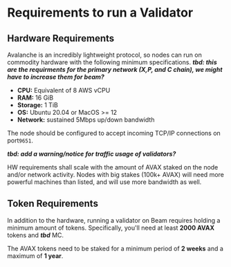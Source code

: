 
# Requirements to run a Validator

## Hardware Requirements
Avalanche is an incredibly lightweight protocol, so nodes can run on commodity hardware with the following minimum specifications. ***tbd: this are the requirments for the primary network (X,P, and C chain), we might have to increase them for beam?***

- **CPU:** Equivalent of 8 AWS vCPU
- **RAM:** 16 GiB
- **Storage:** 1 TiB
- **OS:** Ubuntu 20.04 or MacOS >= 12
- **Network:** sustained 5Mbps up/down bandwidth

The node should be configured to accept incoming TCP/IP connections on port`9651`.

***tbd: add a warning/notice for traffic usage of validators?***



<Callout type="info">
  HW requirements shall scale with the amount of AVAX staked on the node and/or network activity. Nodes with big stakes (100k+ AVAX) will need more powerful machines than listed, and will use more bandwidth as well.
</Callout>

## Token Requirements

In addition to the hardware, running a validator on Beam requires holding a minimum amount of tokens. Specifically, you'll need at least **2000 AVAX** tokens and ***tbd*** MC.

The AVAX tokens need to be staked for a minimum period of **2 weeks** and a maximum of **1 year**.



